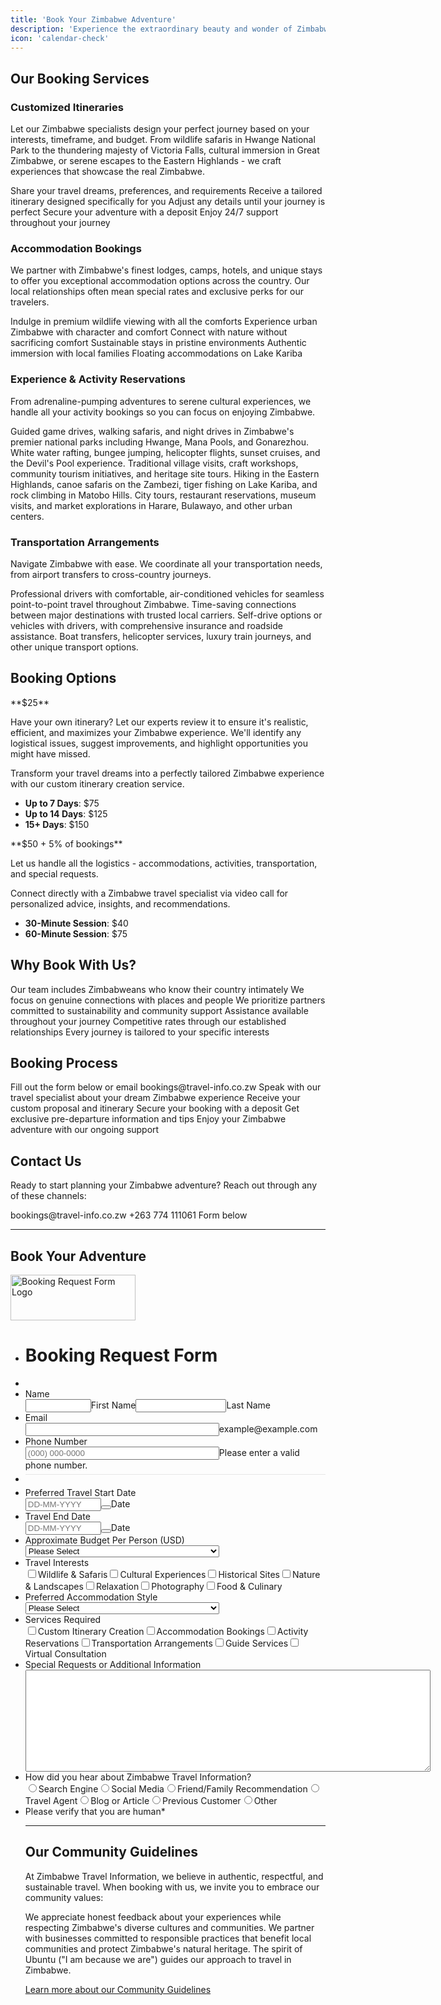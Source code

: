 ```yaml
---
title: 'Book Your Zimbabwe Adventure'
description: 'Experience the extraordinary beauty and wonder of Zimbabwe with expertly curated travel services from Zimbabwe Travel Information, your trusted companion for authentic Zimbabwean adventures.'
icon: 'calendar-check'
---
```


## Our Booking Services

### Customized Itineraries

Let our Zimbabwe specialists design your perfect journey based on your interests, timeframe, and budget. From wildlife safaris in Hwange National Park to the thundering majesty of Victoria Falls, cultural immersion in Great Zimbabwe, or serene escapes to the Eastern Highlands - we craft experiences that showcase the real Zimbabwe.

<Steps>
  <Step title="Initial Consultation">
    Share your travel dreams, preferences, and requirements
  </Step>
  <Step title="Custom Proposal">
    Receive a tailored itinerary designed specifically for you
  </Step>
  <Step title="Refinement">
    Adjust any details until your journey is perfect
  </Step>
  <Step title="Confirmation">
    Secure your adventure with a deposit
  </Step>
  <Step title="Travel with Confidence">
    Enjoy 24/7 support throughout your journey
  </Step>
</Steps>

### Accommodation Bookings

We partner with Zimbabwe's finest lodges, camps, hotels, and unique stays to offer you exceptional accommodation options across the country. Our local relationships often mean special rates and exclusive perks for our travelers.

<CardGroup cols={2}>
  <Card title="Luxury Safari Lodges" icon="hotel">
    Indulge in premium wildlife viewing with all the comforts
  </Card>
  <Card title="Boutique City Hotels" icon="building">
    Experience urban Zimbabwe with character and comfort
  </Card>
  <Card title="Tented Camps" icon="campground">
    Connect with nature without sacrificing comfort
  </Card>
  <Card title="Eco-Retreats" icon="leaf">
    Sustainable stays in pristine environments
  </Card>
  <Card title="Cultural Homestays" icon="house-user">
    Authentic immersion with local families
  </Card>
  <Card title="Houseboats" icon="ship">
    Floating accommodations on Lake Kariba
  </Card>
</CardGroup>

### Experience & Activity Reservations

From adrenaline-pumping adventures to serene cultural experiences, we handle all your activity bookings so you can focus on enjoying Zimbabwe.

<Accordion>
  <AccordionItem title="Wildlife Safaris">
    Guided game drives, walking safaris, and night drives in Zimbabwe's premier national parks including Hwange, Mana Pools, and Gonarezhou.
  </AccordionItem>
  <AccordionItem title="Victoria Falls Activities">
    White water rafting, bungee jumping, helicopter flights, sunset cruises, and the Devil's Pool experience.
  </AccordionItem>
  <AccordionItem title="Cultural Experiences">
    Traditional village visits, craft workshops, community tourism initiatives, and heritage site tours.
  </AccordionItem>
  <AccordionItem title="Adventure Activities">
    Hiking in the Eastern Highlands, canoe safaris on the Zambezi, tiger fishing on Lake Kariba, and rock climbing in Matobo Hills.
  </AccordionItem>
  <AccordionItem title="Urban Experiences">
    City tours, restaurant reservations, museum visits, and market explorations in Harare, Bulawayo, and other urban centers.
  </AccordionItem>
</Accordion>

### Transportation Arrangements

Navigate Zimbabwe with ease. We coordinate all your transportation needs, from airport transfers to cross-country journeys.

<Tabs>
  <Tab title="Private Transfers">
    Professional drivers with comfortable, air-conditioned vehicles for seamless point-to-point travel throughout Zimbabwe.
  </Tab>
  <Tab title="Domestic Flights">
    Time-saving connections between major destinations with trusted local carriers.
  </Tab>
  <Tab title="Car Rentals">
    Self-drive options or vehicles with drivers, with comprehensive insurance and roadside assistance.
  </Tab>
  <Tab title="Specialty Transport">
    Boat transfers, helicopter services, luxury train journeys, and other unique transport options.
  </Tab>
</Tabs>

## Booking Options

<Card title="Self-Planned Travel with Expert Review" icon="magnifying-glass" color="#4CAF50">
  **$25**

  Have your own itinerary? Let our experts review it to ensure it's realistic, efficient, and maximizes your Zimbabwe experience. We'll identify any logistical issues, suggest improvements, and highlight opportunities you might have missed.
</Card>

<Card title="Custom Itinerary Creation" icon="map" color="#2196F3">
  Transform your travel dreams into a perfectly tailored Zimbabwe experience with our custom itinerary creation service.

  - **Up to 7 Days**: $75
  - **Up to 14 Days**: $125
  - **15+ Days**: $150
</Card>

<Card title="Full Service Booking Assistance" icon="concierge-bell" color="#9C27B0">
  **$50 + 5% of bookings**

  Let us handle all the logistics - accommodations, activities, transportation, and special requests.
</Card>

<Card title="Virtual Guide Consultation" icon="video" color="#FF9800">
  Connect directly with a Zimbabwe travel specialist via video call for personalized advice, insights, and recommendations.

  - **30-Minute Session**: $40
  - **60-Minute Session**: $75
</Card>

## Why Book With Us?

<CardGroup cols={2}>
  <Card title="Local Expertise" icon="map-location-dot">
    Our team includes Zimbabweans who know their country intimately
  </Card>
  <Card title="Authentic Experiences" icon="face-smile">
    We focus on genuine connections with places and people
  </Card>
  <Card title="Responsible Travel" icon="leaf">
    We prioritize partners committed to sustainability and community support
  </Card>
  <Card title="24/7 Support" icon="headset">
    Assistance available throughout your journey
  </Card>
  <Card title="Value" icon="sack-dollar">
    Competitive rates through our established relationships
  </Card>
  <Card title="Personalization" icon="wand-magic-sparkles">
    Every journey is tailored to your specific interests
  </Card>
</CardGroup>

## Booking Process

<Steps>
  <Step title="Inquire">
    Fill out the form below or email bookings@travel-info.co.zw
  </Step>
  <Step title="Consult">
    Speak with our travel specialist about your dream Zimbabwe experience
  </Step>
  <Step title="Review">
    Receive your custom proposal and itinerary
  </Step>
  <Step title="Confirm">
    Secure your booking with a deposit
  </Step>
  <Step title="Prepare">
    Get exclusive pre-departure information and tips
  </Step>
  <Step title="Travel">
    Enjoy your Zimbabwe adventure with our ongoing support
  </Step>
</Steps>

## Contact Us

Ready to start planning your Zimbabwe adventure? Reach out through any of these channels:

<CardGroup cols={3}>
  <Card title="Email" icon="envelope">
    bookings@travel-info.co.zw
  </Card>
  <Card title="WhatsApp" icon="whatsapp">
    +263 774 111061
  </Card>
  <Card title="Online" icon="globe">
    Form below
  </Card>
</CardGroup>

---
## Book Your Adventure

<script>window.enableEventObserver=true</script>
<script src="https://cdn.jotfor.ms/static/prototype.forms.js?v=3.3.63224" type="text/javascript"></script>
<script src="https://cdn.jotfor.ms/static/jotform.forms.js?v=3.3.63224" type="text/javascript"></script>
<script src="https://cdn.jotfor.ms/js/punycode-1.4.1.min.js?v=3.3.63224" type="text/javascript" defer></script>
<script src="https://cdn.jotfor.ms/js/vendor/maskedinput_5.0.9.min.js?v=3.3.63224" type="text/javascript"></script>
<script src="https://cdn.jotfor.ms/js/jotStorage.js?v=3.3.63224" type="text/javascript"></script>
<script src="https://cdn.jotfor.ms/js/vendor/autoFill.min.js?v=3.3.63224" type="text/javascript"></script>
<script src="https://cdn.jotfor.ms/s/umd/264fc3e16c7/for-widgets-server.js" type="text/javascript"></script>
<script src="https://cdn.jotfor.ms/js/vendor/smoothscroll.min.js?v=3.3.63224" type="text/javascript"></script>
<script src="https://cdn.jotfor.ms/js/errorNavigation.js?v=3.3.63224" type="text/javascript"></script>
<script type="text/javascript">	JotForm.newDefaultTheme = true;
	JotForm.extendsNewTheme = false;
	JotForm.singleProduct = false;
	JotForm.newPaymentUIForNewCreatedForms = true;
	JotForm.texts = {"confirmEmail":"E-mail does not match","pleaseWait":"Please wait...","validateEmail":"You need to validate this e-mail","confirmClearForm":"Are you sure you want to clear the form","lessThan":"Your score should be less than or equal to","incompleteFields":"There are incomplete required fields. Please complete them.","required":"This field is required.","requireOne":"At least one field required.","requireEveryRow":"Every row is required.","requireEveryCell":"Every cell is required.","email":"Enter a valid e-mail address","alphabetic":"This field can only contain letters","numeric":"This field can only contain numeric values","alphanumeric":"This field can only contain letters and numbers.","cyrillic":"This field can only contain cyrillic characters","url":"This field can only contain a valid URL","currency":"This field can only contain currency values.","fillMask":"Field value must fill mask.","uploadExtensions":"You can only upload following files:","noUploadExtensions":"File has no extension file type (e.g. .txt, .png, .jpeg)","uploadFilesize":"File size cannot be bigger than:","uploadFilesizemin":"File size cannot be smaller than:","gradingScoreError":"Score total should only be less than or equal to","inputCarretErrorA":"Input should not be less than the minimum value:","inputCarretErrorB":"Input should not be greater than the maximum value:","maxDigitsError":"The maximum digits allowed is","minCharactersError":"The number of characters should not be less than the minimum value:","maxCharactersError":"The number of characters should not be more than the maximum value:","freeEmailError":"Free email accounts are not allowed","minSelectionsError":"The minimum required number of selections is ","maxSelectionsError":"The maximum number of selections allowed is ","pastDatesDisallowed":"Date must not be in the past.","dateLimited":"This date is unavailable.","dateInvalid":"This date is not valid. The date format is {format}","dateInvalidSeparate":"This date is not valid. Enter a valid {element}.","ageVerificationError":"You must be older than {minAge} years old to submit this form.","multipleFileUploads_typeError":"{file} has invalid extension. Only {extensions} are allowed.","multipleFileUploads_sizeError":"{file} is too large, maximum file size is {sizeLimit}.","multipleFileUploads_minSizeError":"{file} is too small, minimum file size is {minSizeLimit}.","multipleFileUploads_emptyError":"{file} is empty, please select files again without it.","multipleFileUploads_uploadFailed":"File upload failed, please remove it and upload the file again.","multipleFileUploads_onLeave":"The files are being uploaded, if you leave now the upload will be cancelled.","multipleFileUploads_fileLimitError":"Only {fileLimit} file uploads allowed.","dragAndDropFilesHere_infoMessage":"Drag and drop files here","chooseAFile_infoMessage":"Choose a file","maxFileSize_infoMessage":"Max. file size","generalError":"There are errors on the form. Please fix them before continuing.","generalPageError":"There are errors on this page. Please fix them before continuing.","wordLimitError":"Too many words. The limit is","wordMinLimitError":"Too few words.  The minimum is","characterLimitError":"Too many Characters.  The limit is","characterMinLimitError":"Too few characters. The minimum is","ccInvalidNumber":"Credit Card Number is invalid.","ccInvalidCVC":"CVC number is invalid.","ccInvalidExpireDate":"Expire date is invalid.","ccInvalidExpireMonth":"Expiration month is invalid.","ccInvalidExpireYear":"Expiration year is invalid.","ccMissingDetails":"Please fill up the credit card details.","ccMissingProduct":"Please select at least one product.","ccMissingDonation":"Please enter numeric values for donation amount.","disallowDecimals":"Please enter a whole number.","restrictedDomain":"This domain is not allowed","ccDonationMinLimitError":"Minimum amount is {minAmount} {currency}","requiredLegend":"All fields marked with * are required and must be filled.","geoPermissionTitle":"Permission Denied","geoPermissionDesc":"Check your browser's privacy settings.","geoNotAvailableTitle":"Position Unavailable","geoNotAvailableDesc":"Location provider not available. Please enter the address manually.","geoTimeoutTitle":"Timeout","geoTimeoutDesc":"Please check your internet connection and try again.","selectedTime":"Selected Time","formerSelectedTime":"Former Time","cancelAppointment":"Cancel Appointment","cancelSelection":"Cancel Selection","noSlotsAvailable":"No slots available","slotUnavailable":"{time} on {date} has been selected is unavailable. Please select another slot.","multipleError":"There are {count} errors on this page. Please correct them before moving on.","oneError":"There is {count} error on this page. Please correct it before moving on.","doneMessage":"Well done! All errors are fixed.","invalidTime":"Enter a valid time","doneButton":"Done","reviewSubmitText":"Review and Submit","nextButtonText":"Next","prevButtonText":"Previous","seeErrorsButton":"See Errors","notEnoughStock":"Not enough stock for the current selection","notEnoughStock_remainedItems":"Not enough stock for the current selection ({count} items left)","soldOut":"Sold Out","justSoldOut":"Just Sold Out","selectionSoldOut":"Selection Sold Out","subProductItemsLeft":"({count} items left)","startButtonText":"START","submitButtonText":"Submit","submissionLimit":"Sorry! Only one entry is allowed. <br> Multiple submissions are disabled for this form.","reviewBackText":"Back to Form","seeAllText":"See All","progressMiddleText":"of","fieldError":"field has an error.","error":"Error"};
	JotForm.newPaymentUI = true;
	JotForm.originalLanguage = "en";
	JotForm.isFormViewTrackingAllowed = true;
	JotForm.replaceTagTest = true;
	JotForm.uploadServerURL = "https://upload.jotform.com/upload";
	JotForm.clearFieldOnHide="disable";
	JotForm.submitError="jumpToFirstError";
	JotForm.isFullSource = true;

	JotForm.init(function(){
	/*INIT-START*/
      JotForm.setPhoneMaskingValidator( 'input_5_full', '\u0028\u0023\u0023\u0023\u0029 \u0023\u0023\u0023\u002d\u0023\u0023\u0023\u0023' );

 JotForm.calendarMonths = ["January","February","March","April","May","June","July","August","September","October","November","December"];
 if (!JotForm.calenderViewMonths) JotForm.calenderViewMonths = {};  JotForm.calenderViewMonths[6] = ["January","February","March","April","May","June","July","August","September","October","November","December"];
 if (!JotForm.calenderViewDays) JotForm.calenderViewDays = {};  JotForm.calenderViewDays[6] = ["Sunday","Monday","Tuesday","Wednesday","Thursday","Friday","Saturday","Sunday"];
 JotForm.calendarDays = ["Sunday","Monday","Tuesday","Wednesday","Thursday","Friday","Saturday","Sunday"];
 JotForm.calendarOther = {"today":"Today"};
 var languageOptions = document.querySelectorAll('#langList li'); 
 for(var langIndex = 0; langIndex < languageOptions.length; langIndex++) { 
   languageOptions[langIndex].on('click', function(e) { setTimeout(function(){ JotForm.setCalendar("6", true, {"days":{"monday":true,"tuesday":true,"wednesday":true,"thursday":true,"friday":true,"saturday":true,"sunday":true},"future":true,"past":true,"custom":false,"ranges":false,"start":"","end":"","countSelectedDaysOnly":false}); }, 0); });
 } 
 JotForm.onTranslationsFetch(function() { JotForm.setCalendar("6", true, {"days":{"monday":true,"tuesday":true,"wednesday":true,"thursday":true,"friday":true,"saturday":true,"sunday":true},"future":true,"past":true,"custom":false,"ranges":false,"start":"","end":"","countSelectedDaysOnly":false}); });

 JotForm.calendarMonths = ["January","February","March","April","May","June","July","August","September","October","November","December"];
 if (!JotForm.calenderViewMonths) JotForm.calenderViewMonths = {};  JotForm.calenderViewMonths[7] = ["January","February","March","April","May","June","July","August","September","October","November","December"];
 if (!JotForm.calenderViewDays) JotForm.calenderViewDays = {};  JotForm.calenderViewDays[7] = ["Sunday","Monday","Tuesday","Wednesday","Thursday","Friday","Saturday","Sunday"];
 JotForm.calendarDays = ["Sunday","Monday","Tuesday","Wednesday","Thursday","Friday","Saturday","Sunday"];
 JotForm.calendarOther = {"today":"Today"};
 var languageOptions = document.querySelectorAll('#langList li'); 
 for(var langIndex = 0; langIndex < languageOptions.length; langIndex++) { 
   languageOptions[langIndex].on('click', function(e) { setTimeout(function(){ JotForm.setCalendar("7", true, {"days":{"monday":true,"tuesday":true,"wednesday":true,"thursday":true,"friday":true,"saturday":true,"sunday":true},"future":true,"past":true,"custom":false,"ranges":false,"start":"","end":"","countSelectedDaysOnly":false}); }, 0); });
 } 
 JotForm.onTranslationsFetch(function() { JotForm.setCalendar("7", true, {"days":{"monday":true,"tuesday":true,"wednesday":true,"thursday":true,"friday":true,"saturday":true,"sunday":true},"future":true,"past":true,"custom":false,"ranges":false,"start":"","end":"","countSelectedDaysOnly":false}); });
if (window.JotForm && JotForm.accessible) $('input_12').setAttribute('tabindex',0);
      JotForm.alterTexts({"ageVerificationError":"You must be older than {minAge} years old to submit this form.","alphabetic":"This field can only contain letters","alphanumeric":"This field can only contain letters and numbers.","cancelAppointment":"Cancel Appointment","cancelSelection":"Cancel Selection","ccDonationMinLimitError":"Minimum amount is {minAmount} {currency}","ccInvalidCVC":"CVC number is invalid.","ccInvalidExpireDate":"Expire date is invalid.","ccInvalidExpireMonth":"Expiration month is invalid.","ccInvalidExpireYear":"Expiration year is invalid.","ccInvalidNumber":"Credit Card Number is invalid.","ccMissingDetails":"Please fill up the credit card details.","ccMissingDonation":"Please enter numeric values for donation amount.","ccMissingProduct":"Please select at least one product.","characterLimitError":"Too many Characters.  The limit is","characterMinLimitError":"Too few characters. The minimum is","chooseAFile_infoMessage":"Choose a file","confirmClearForm":"Are you sure you want to clear the form","confirmEmail":"E-mail does not match","currency":"This field can only contain currency values.","cyrillic":"This field can only contain cyrillic characters","dateInvalid":"This date is not valid. The date format is {format}","dateInvalidSeparate":"This date is not valid. Enter a valid {element}.","dateLimited":"This date is unavailable.","disallowDecimals":"Please enter a whole number.","doneButton":"Done","doneMessage":"Well done! All errors are fixed.","dragAndDropFilesHere_infoMessage":"Drag and drop files here","email":"Enter a valid e-mail address","error":"Error","fieldError":"field has an error.","fillMask":"Field value must fill mask.","formerSelectedTime":"Former Time","freeEmailError":"Free email accounts are not allowed","generalError":"There are errors on the form. Please fix them before continuing.","generalPageError":"There are errors on this page. Please fix them before continuing.","geoNotAvailableDesc":"Location provider not available. Please enter the address manually.","geoNotAvailableTitle":"Position Unavailable","geoPermissionDesc":"Check your browser's privacy settings.","geoPermissionTitle":"Permission Denied","geoTimeoutDesc":"Please check your internet connection and try again.","geoTimeoutTitle":"Timeout","gradingScoreError":"Score total should only be less than or equal to","incompleteFields":"There are incomplete required fields. Please complete them.","inputCarretErrorA":"Input should not be less than the minimum value:","inputCarretErrorB":"Input should not be greater than the maximum value:","invalidTime":"Enter a valid time","justSoldOut":"Just Sold Out","lessThan":"Your score should be less than or equal to","maxCharactersError":"The number of characters should not be more than the maximum value:","maxDigitsError":"The maximum digits allowed is","maxFileSize_infoMessage":"Max. file size","maxSelectionsError":"The maximum number of selections allowed is ","minCharactersError":"The number of characters should not be less than the minimum value:","minSelectionsError":"The minimum required number of selections is ","multipleError":"There are {count} errors on this page. Please correct them before moving on.","multipleFileUploads_emptyError":"{file} is empty, please select files again without it.","multipleFileUploads_fileLimitError":"Only {fileLimit} file uploads allowed.","multipleFileUploads_minSizeError":"{file} is too small, minimum file size is {minSizeLimit}.","multipleFileUploads_onLeave":"The files are being uploaded, if you leave now the upload will be cancelled.","multipleFileUploads_sizeError":"{file} is too large, maximum file size is {sizeLimit}.","multipleFileUploads_typeError":"{file} has invalid extension. Only {extensions} are allowed.","multipleFileUploads_uploadFailed":"File upload failed, please remove it and upload the file again.","nextButtonText":"Next","noSlotsAvailable":"No slots available","notEnoughStock":"Not enough stock for the current selection","notEnoughStock_remainedItems":"Not enough stock for the current selection ({count} items left)","noUploadExtensions":"File has no extension file type (e.g. .txt, .png, .jpeg)","numeric":"This field can only contain numeric values","oneError":"There is {count} error on this page. Please correct it before moving on.","pastDatesDisallowed":"Date must not be in the past.","pleaseWait":"Please wait...","prevButtonText":"Previous","progressMiddleText":"of","required":"This field is required.","requiredLegend":"All fields marked with * are required and must be filled.","requireEveryCell":"Every cell is required.","requireEveryRow":"Every row is required.","requireOne":"At least one field required.","restrictedDomain":"This domain is not allowed","reviewBackText":"Back to Form","reviewSubmitText":"Review and Submit","seeAllText":"See All","seeErrorsButton":"See Errors","selectedTime":"Selected Time","selectionSoldOut":"Selection Sold Out","slotUnavailable":"{time} on {date} has been selected is unavailable. Please select another slot.","soldOut":"Sold Out","startButtonText":"START","submissionLimit":"Sorry! Only one entry is allowed. &lt;br&gt; Multiple submissions are disabled for this form.","submitButtonText":"Submit","subProductItemsLeft":"({count} items left)","uploadExtensions":"You can only upload following files:","uploadFilesize":"File size cannot be bigger than:","uploadFilesizemin":"File size cannot be smaller than:","url":"This field can only contain a valid URL","validateEmail":"You need to validate this e-mail","wordLimitError":"Too many words. The limit is","wordMinLimitError":"Too few words.  The minimum is"});
      setTimeout(function() {
          JotForm.autoFillInitialize({"bindChange":"on","menu":"enable","timeout":"4","ttl":"86400"});
      }, 10);
	/*INIT-END*/
	});

   setTimeout(function() {
JotForm.paymentExtrasOnTheFly([null,{"name":"heading","qid":"1","text":"Booking Request Form","type":"control_head"},{"name":"submit2","qid":"2","text":"Submit","type":"control_button"},{"description":"","name":"name","qid":"3","text":"Name","type":"control_fullname"},{"description":"","name":"email","qid":"4","subLabel":"example@example.com","text":"Email","type":"control_email"},{"description":"","name":"phoneNumber","qid":"5","text":"Phone Number","type":"control_phone"},{"description":"","name":"preferredTravel","qid":"6","text":"Preferred Travel Start Date","type":"control_datetime"},{"description":"","name":"travelEnd","qid":"7","text":"Travel End Date","type":"control_datetime"},{"description":"","name":"approximateBudget","qid":"8","subLabel":"","text":"Approximate Budget Per Person (USD)","type":"control_dropdown"},{"description":"","name":"travelInterests","qid":"9","text":"Travel Interests","type":"control_checkbox"},{"description":"","name":"preferredAccommodation","qid":"10","subLabel":"","text":"Preferred Accommodation Style","type":"control_dropdown"},{"description":"","name":"servicesRequired","qid":"11","text":"Services Required","type":"control_checkbox"},{"description":"","mde":"No","name":"specialRequests","qid":"12","subLabel":"","text":"Special Requests or Additional Information","type":"control_textarea","wysiwyg":"Disable"},{"description":"","name":"howDid","qid":"13","text":"How did you hear about Zimbabwe Travel Information?","type":"control_radio"},{"name":"divider","qid":"14","text":"Divider","type":"control_divider"},{"description":"","name":"pleaseVerify","qid":"15","text":"Please verify that you are human","type":"control_captcha"},{"name":"typeA","qid":"16","text":"ProgressBar","type":"control_widget"}]);}, 20); 
</script>
<link type="text/css" rel="stylesheet" href="https://cdn.jotfor.ms/stylebuilder/static/form-common.css?v=421d4e0
"/>
<style type="text/css">@media print{*{-webkit-print-color-adjust: exact !important;color-adjust: exact !important;}.form-section{display:inline!important}.form-pagebreak{display:none!important}.form-section-closed{height:auto!important}.page-section{position:initial!important}}</style>
<link type="text/css" rel="stylesheet" href="https://cdn.jotfor.ms/themes/CSS/5e6b428acc8c4e222d1beb91.css?v=3.3.63224"/>
<link type="text/css" rel="stylesheet" href="https://cdn.jotfor.ms/css/styles/payment/payment_styles.css?3.3.63224" />
<link type="text/css" rel="stylesheet" href="https://cdn.jotfor.ms/css/styles/payment/payment_feature.css?3.3.63224" />
<form class="jotform-form" onsubmit="return typeof testSubmitFunction !== 'undefined' && testSubmitFunction();" action="https://submit.jotform.com/submit/251418593486063" method="post" name="form_251418593486063" id="251418593486063" accept-charset="utf-8" autocomplete="on"><input type="hidden" name="formID" value="251418593486063" /><input type="hidden" id="JWTContainer" value="" /><input type="hidden" id="cardinalOrderNumber" value="" /><input type="hidden" id="jsExecutionTracker" name="jsExecutionTracker" value="build-date-1748053434411" /><input type="hidden" id="submitSource" name="submitSource" value="unknown" /><input type="hidden" id="buildDate" name="buildDate" value="1748053434411" /><input type="hidden" name="uploadServerUrl" value="https://upload.jotform.com/upload" /><input type="hidden" name="eventObserver" value="1" />
  <div id="formCoverLogo" style="margin-bottom:32px" class="form-cover-wrapper form-has-cover form-page-cover-image-align-left">
    <div class="form-page-cover-image-wrapper" style="max-width:752px"><img src="https://www.jotform.com/uploads/Fawcett_Bryan/form_files/d6dc6544d4b693e59d96ffdc37edb1e8.682ff90150c410.53818315.png" class="form-page-cover-image" width="200" height="73" alt="Booking Request Form Logo" style="aspect-ratio:200/73" /></div>
  </div>
  <div role="main" class="form-all">
    <ul class="form-section page-section" role="presentation">
      <li id="cid_1" class="form-input-wide" data-type="control_head">
        <div class="form-header-group  header-large">
          <div class="header-text httal htvam">
            <h1 id="header_1" class="form-header" data-component="header">Booking Request Form</h1>
          </div>
        </div>
      </li>
      <li class="form-line" data-type="control_widget" id="id_16">
        <div id="cid_16" class="form-input" data-layout="full">
          <div style="width:100%;text-align:Left" data-component="widget-directEmbed">
            <div class="direct-embed-widgets progress-bar-widget widget-static" data-type="direct-embed" style="width:1px;min-height:1px">
              <div class="direct-embed-16">
                <script type="text/javascript">
                  var progressBarqid = "16";
                  var onlyCountReq = "No";
                  var fixedProgressBar = "Yes";
                  var deleteLabelProgressBar = "";
                  var fieldsProgressBar = "Fields Completed";
                  var submitProgressBar = "Please Submit the Form";
                  var requiredProgressBar = "Required Fields Complete";
                  var barColor = "#0D9373";
                  var theme = "Island Blue";
                </script>
                <link href="//widgets.jotform.io/progressBar/min/styles.min.css" rel="stylesheet" media="screen" />
                <script src="//widgets.jotform.io/progressBar/min/scripts.min.js"></script>
              </div>
            </div>
          </div>
        </div>
      </li>
      <li class="form-line" data-type="control_fullname" id="id_3"><label class="form-label form-label-top form-label-auto" id="label_3" for="first_3" aria-hidden="false"> Name </label>
        <div id="cid_3" class="form-input-wide" data-layout="full">
          <div data-wrapper-react="true"><span class="form-sub-label-container" style="vertical-align:top" data-input-type="first"><input type="text" id="first_3" name="q3_name[first]" class="form-textbox" data-defaultvalue="" autoComplete="section-input_3 given-name" size="10" data-component="first" aria-labelledby="label_3 sublabel_3_first" value="" /><label class="form-sub-label" for="first_3" id="sublabel_3_first" style="min-height:13px">First Name</label></span><span class="form-sub-label-container" style="vertical-align:top" data-input-type="last"><input type="text" id="last_3" name="q3_name[last]" class="form-textbox" data-defaultvalue="" autoComplete="section-input_3 family-name" size="15" data-component="last" aria-labelledby="label_3 sublabel_3_last" value="" /><label class="form-sub-label" for="last_3" id="sublabel_3_last" style="min-height:13px">Last Name</label></span></div>
        </div>
      </li>
      <li class="form-line" data-type="control_email" id="id_4"><label class="form-label form-label-top form-label-auto" id="label_4" for="input_4" aria-hidden="false"> Email </label>
        <div id="cid_4" class="form-input-wide" data-layout="half"> <span class="form-sub-label-container" style="vertical-align:top"><input type="email" id="input_4" name="q4_email" class="form-textbox validate[Email]" data-defaultvalue="" autoComplete="section-input_4 email" style="width:310px" size="310" data-component="email" aria-labelledby="label_4 sublabel_input_4" value="" /><label class="form-sub-label" for="input_4" id="sublabel_input_4" style="min-height:13px">example@example.com</label></span> </div>
      </li>
      <li class="form-line" data-type="control_phone" id="id_5"><label class="form-label form-label-top form-label-auto" id="label_5" for="input_5_full"> Phone Number </label>
        <div id="cid_5" class="form-input-wide" data-layout="half"> <span class="form-sub-label-container" style="vertical-align:top"><input type="tel" id="input_5_full" name="q5_phoneNumber[full]" data-type="mask-number" class="mask-phone-number form-textbox validate[Fill Mask]" data-defaultvalue="" autoComplete="section-input_5 tel-national" style="width:310px" data-masked="true" placeholder="(000) 000-0000" data-component="phone" aria-labelledby="label_5 sublabel_5_masked" value="" /><label class="form-sub-label" for="input_5_full" id="sublabel_5_masked" style="min-height:13px">Please enter a valid phone number.</label></span> </div>
      </li>
      <li class="form-line" data-type="control_divider" id="id_14">
        <div id="cid_14" class="form-input-wide" data-layout="full">
          <div class="divider" data-component="divider" style="border-bottom-width:1px;border-bottom-style:solid;border-color:#e6e6e6;height:1px;margin-left:0px;margin-right:0px;margin-top:5px;margin-bottom:5px"></div>
        </div>
      </li>
      <li class="form-line form-line-column form-col-1" data-type="control_datetime" id="id_6"><label class="form-label form-label-top" id="label_6" for="lite_mode_6" aria-hidden="false"> Preferred Travel Start Date </label>
        <div id="cid_6" class="form-input-wide" data-layout="half">
          <div data-wrapper-react="true">
            <div style="display:none"><span class="form-sub-label-container" style="vertical-align:top"><input class="form-textbox validate[limitDate]" id="day_6" name="q6_preferredTravel[day]" type="tel" size="2" data-maxlength="2" data-age="" maxLength="2" autoComplete="off" aria-labelledby="label_6 sublabel_6_day" value="" /><span class="date-separate" aria-hidden="true"> -</span><label class="form-sub-label" for="day_6" id="sublabel_6_day" style="min-height:13px">Day</label></span><span class="form-sub-label-container" style="vertical-align:top"><input class="form-textbox validate[limitDate]" id="month_6" name="q6_preferredTravel[month]" type="tel" size="2" data-maxlength="2" data-age="" maxLength="2" autoComplete="off" aria-labelledby="label_6 sublabel_6_month" value="" /><span class="date-separate" aria-hidden="true"> -</span><label class="form-sub-label" for="month_6" id="sublabel_6_month" style="min-height:13px">Month</label></span><span class="form-sub-label-container" style="vertical-align:top"><input class="form-textbox validate[limitDate]" id="year_6" name="q6_preferredTravel[year]" type="tel" size="4" data-maxlength="4" data-age="" maxLength="4" autoComplete="off" aria-labelledby="label_6 sublabel_6_year" value="" /><label class="form-sub-label" for="year_6" id="sublabel_6_year" style="min-height:13px">Year</label></span></div><span class="form-sub-label-container" style="vertical-align:top"><input class="form-textbox validate[limitDate, validateLiteDate]" id="lite_mode_6" type="text" size="12" data-maxlength="12" maxLength="12" data-age="" data-format="ddmmyyyy" data-seperator="-" placeholder="DD-MM-YYYY" data-placeholder="DD-MM-YYYY" autoComplete="off" aria-labelledby="label_6 sublabel_6_litemode" value="" /><button type="button" class="showAutoCalendar newDefaultTheme-dateIcon focusable icon-liteMode" id="input_6_pick" data-component="datetime" aria-hidden="true" data-allow-time="No" data-version="v2"></button><label class="form-sub-label" for="lite_mode_6" id="sublabel_6_litemode" style="min-height:13px">Date</label></span>
          </div>
        </div>
      </li>
      <li class="form-line form-line-column form-col-2" data-type="control_datetime" id="id_7"><label class="form-label form-label-top" id="label_7" for="lite_mode_7" aria-hidden="false"> Travel End Date </label>
        <div id="cid_7" class="form-input-wide" data-layout="half">
          <div data-wrapper-react="true">
            <div style="display:none"><span class="form-sub-label-container" style="vertical-align:top"><input class="form-textbox validate[limitDate]" id="day_7" name="q7_travelEnd[day]" type="tel" size="2" data-maxlength="2" data-age="" maxLength="2" autoComplete="off" aria-labelledby="label_7 sublabel_7_day" value="" /><span class="date-separate" aria-hidden="true"> -</span><label class="form-sub-label" for="day_7" id="sublabel_7_day" style="min-height:13px">Day</label></span><span class="form-sub-label-container" style="vertical-align:top"><input class="form-textbox validate[limitDate]" id="month_7" name="q7_travelEnd[month]" type="tel" size="2" data-maxlength="2" data-age="" maxLength="2" autoComplete="off" aria-labelledby="label_7 sublabel_7_month" value="" /><span class="date-separate" aria-hidden="true"> -</span><label class="form-sub-label" for="month_7" id="sublabel_7_month" style="min-height:13px">Month</label></span><span class="form-sub-label-container" style="vertical-align:top"><input class="form-textbox validate[limitDate]" id="year_7" name="q7_travelEnd[year]" type="tel" size="4" data-maxlength="4" data-age="" maxLength="4" autoComplete="off" aria-labelledby="label_7 sublabel_7_year" value="" /><label class="form-sub-label" for="year_7" id="sublabel_7_year" style="min-height:13px">Year</label></span></div><span class="form-sub-label-container" style="vertical-align:top"><input class="form-textbox validate[limitDate, validateLiteDate]" id="lite_mode_7" type="text" size="12" data-maxlength="12" maxLength="12" data-age="" data-format="ddmmyyyy" data-seperator="-" placeholder="DD-MM-YYYY" data-placeholder="DD-MM-YYYY" autoComplete="off" aria-labelledby="label_7 sublabel_7_litemode" value="" /><button type="button" class="showAutoCalendar newDefaultTheme-dateIcon focusable icon-liteMode" id="input_7_pick" data-component="datetime" aria-hidden="true" data-allow-time="No" data-version="v2"></button><label class="form-sub-label" for="lite_mode_7" id="sublabel_7_litemode" style="min-height:13px">Date</label></span>
          </div>
        </div>
      </li>
      <li class="form-line" data-type="control_dropdown" id="id_8"><label class="form-label form-label-top form-label-auto" id="label_8" for="input_8" aria-hidden="false"> Approximate Budget Per Person (USD) </label>
        <div id="cid_8" class="form-input-wide" data-layout="half"> <select class="form-dropdown" id="input_8" name="q8_approximateBudget" style="width:310px" data-component="dropdown" aria-label="Approximate Budget Per Person (USD)">
            <option value="">Please Select</option>
            <option value="$1,000 - $2,000">$1,000 - $2,000</option>
            <option value="$2,000 - $4,000">$2,000 - $4,000</option>
            <option value="$4,000 - $6,000">$4,000 - $6,000</option>
            <option value="$6,000+">$6,000+</option>
          </select> </div>
      </li>
      <li class="form-line" data-type="control_checkbox" id="id_9"><label class="form-label form-label-top form-label-auto" id="label_9" aria-hidden="false"> Travel Interests </label>
        <div id="cid_9" class="form-input-wide" data-layout="full">
          <div class="form-multiple-column" data-columncount="2" role="group" aria-labelledby="label_9" data-component="checkbox"><span class="form-checkbox-item"><span class="dragger-item"></span><input aria-describedby="label_9" type="checkbox" class="form-checkbox" id="input_9_0" name="q9_travelInterests[]" value="Wildlife &amp; Safaris" /><label id="label_input_9_0" for="input_9_0">Wildlife &amp; Safaris</label></span><span class="form-checkbox-item"><span class="dragger-item"></span><input aria-describedby="label_9" type="checkbox" class="form-checkbox" id="input_9_1" name="q9_travelInterests[]" value="Cultural Experiences" /><label id="label_input_9_1" for="input_9_1">Cultural Experiences</label></span><span class="form-checkbox-item" style="clear:left"><span class="dragger-item"></span><input aria-describedby="label_9" type="checkbox" class="form-checkbox" id="input_9_2" name="q9_travelInterests[]" value="Historical Sites" /><label id="label_input_9_2" for="input_9_2">Historical Sites</label></span><span class="form-checkbox-item"><span class="dragger-item"></span><input aria-describedby="label_9" type="checkbox" class="form-checkbox" id="input_9_3" name="q9_travelInterests[]" value="Nature &amp; Landscapes" /><label id="label_input_9_3" for="input_9_3">Nature &amp; Landscapes</label></span><span class="form-checkbox-item" style="clear:left"><span class="dragger-item"></span><input aria-describedby="label_9" type="checkbox" class="form-checkbox" id="input_9_4" name="q9_travelInterests[]" value="Relaxation" /><label id="label_input_9_4" for="input_9_4">Relaxation</label></span><span class="form-checkbox-item"><span class="dragger-item"></span><input aria-describedby="label_9" type="checkbox" class="form-checkbox" id="input_9_5" name="q9_travelInterests[]" value="Photography" /><label id="label_input_9_5" for="input_9_5">Photography</label></span><span class="form-checkbox-item" style="clear:left"><span class="dragger-item"></span><input aria-describedby="label_9" type="checkbox" class="form-checkbox" id="input_9_6" name="q9_travelInterests[]" value="Food &amp; Culinary" /><label id="label_input_9_6" for="input_9_6">Food &amp; Culinary</label></span></div>
        </div>
      </li>
      <li class="form-line" data-type="control_dropdown" id="id_10"><label class="form-label form-label-top form-label-auto" id="label_10" for="input_10" aria-hidden="false"> Preferred Accommodation Style </label>
        <div id="cid_10" class="form-input-wide" data-layout="half"> <select class="form-dropdown" id="input_10" name="q10_preferredAccommodation" style="width:310px" data-component="dropdown" aria-label="Preferred Accommodation Style">
            <option value="">Please Select</option>
            <option value="Budget-friendly">Budget-friendly</option>
            <option value="Mid-range">Mid-range</option>
            <option value="Luxury">Luxury</option>
            <option value="Mix of styles">Mix of styles</option>
          </select> </div>
      </li>
      <li class="form-line" data-type="control_checkbox" id="id_11"><label class="form-label form-label-top form-label-auto" id="label_11" aria-hidden="false"> Services Required </label>
        <div id="cid_11" class="form-input-wide" data-layout="full">
          <div class="form-single-column" role="group" aria-labelledby="label_11" data-component="checkbox"><span class="form-checkbox-item" style="clear:left"><span class="dragger-item"></span><input aria-describedby="label_11" type="checkbox" class="form-checkbox" id="input_11_0" name="q11_servicesRequired[]" value="Custom Itinerary Creation" /><label id="label_input_11_0" for="input_11_0">Custom Itinerary Creation</label></span><span class="form-checkbox-item" style="clear:left"><span class="dragger-item"></span><input aria-describedby="label_11" type="checkbox" class="form-checkbox" id="input_11_1" name="q11_servicesRequired[]" value="Accommodation Bookings" /><label id="label_input_11_1" for="input_11_1">Accommodation Bookings</label></span><span class="form-checkbox-item" style="clear:left"><span class="dragger-item"></span><input aria-describedby="label_11" type="checkbox" class="form-checkbox" id="input_11_2" name="q11_servicesRequired[]" value="Activity Reservations" /><label id="label_input_11_2" for="input_11_2">Activity Reservations</label></span><span class="form-checkbox-item" style="clear:left"><span class="dragger-item"></span><input aria-describedby="label_11" type="checkbox" class="form-checkbox" id="input_11_3" name="q11_servicesRequired[]" value="Transportation Arrangements" /><label id="label_input_11_3" for="input_11_3">Transportation Arrangements</label></span><span class="form-checkbox-item" style="clear:left"><span class="dragger-item"></span><input aria-describedby="label_11" type="checkbox" class="form-checkbox" id="input_11_4" name="q11_servicesRequired[]" value="Guide Services" /><label id="label_input_11_4" for="input_11_4">Guide Services</label></span><span class="form-checkbox-item" style="clear:left"><span class="dragger-item"></span><input aria-describedby="label_11" type="checkbox" class="form-checkbox" id="input_11_5" name="q11_servicesRequired[]" value="Virtual Consultation" /><label id="label_input_11_5" for="input_11_5">Virtual Consultation</label></span></div>
        </div>
      </li>
      <li class="form-line" data-type="control_textarea" id="id_12"><label class="form-label form-label-top form-label-auto" id="label_12" for="input_12" aria-hidden="false"> Special Requests or Additional Information </label>
        <div id="cid_12" class="form-input-wide" data-layout="full"> <textarea id="input_12" class="form-textarea" name="q12_specialRequests" style="width:648px;height:163px" data-component="textarea" aria-labelledby="label_12"></textarea> </div>
      </li>
      <li class="form-line" data-type="control_radio" id="id_13"><label class="form-label form-label-top form-label-auto" id="label_13" aria-hidden="false"> How did you hear about Zimbabwe Travel Information? </label>
        <div id="cid_13" class="form-input-wide" data-layout="full">
          <div class="form-multiple-column" data-columncount="2" role="group" aria-labelledby="label_13" data-component="radio"><span class="form-radio-item"><span class="dragger-item"></span><input aria-describedby="label_13" type="radio" class="form-radio" id="input_13_0" name="q13_howDid" value="Search Engine" /><label id="label_input_13_0" for="input_13_0">Search Engine</label></span><span class="form-radio-item"><span class="dragger-item"></span><input aria-describedby="label_13" type="radio" class="form-radio" id="input_13_1" name="q13_howDid" value="Social Media" /><label id="label_input_13_1" for="input_13_1">Social Media</label></span><span class="form-radio-item" style="clear:left"><span class="dragger-item"></span><input aria-describedby="label_13" type="radio" class="form-radio" id="input_13_2" name="q13_howDid" value="Friend/Family Recommendation" /><label id="label_input_13_2" for="input_13_2">Friend/Family Recommendation</label></span><span class="form-radio-item"><span class="dragger-item"></span><input aria-describedby="label_13" type="radio" class="form-radio" id="input_13_3" name="q13_howDid" value="Travel Agent" /><label id="label_input_13_3" for="input_13_3">Travel Agent</label></span><span class="form-radio-item" style="clear:left"><span class="dragger-item"></span><input aria-describedby="label_13" type="radio" class="form-radio" id="input_13_4" name="q13_howDid" value="Blog or Article" /><label id="label_input_13_4" for="input_13_4">Blog or Article</label></span><span class="form-radio-item"><span class="dragger-item"></span><input aria-describedby="label_13" type="radio" class="form-radio" id="input_13_5" name="q13_howDid" value="Previous Customer" /><label id="label_input_13_5" for="input_13_5">Previous Customer</label></span><span class="form-radio-item" style="clear:left"><span class="dragger-item"></span><input aria-describedby="label_13" type="radio" class="form-radio" id="input_13_6" name="q13_howDid" value="Other" /><label id="label_input_13_6" for="input_13_6">Other</label></span></div>
        </div>
      </li>
      <li class="form-line jf-required" data-type="control_captcha" id="id_15"><label class="form-label form-label-top form-label-auto" id="label_15" for="input_15" aria-hidden="false"> Please verify that you are human<span class="form-required">*</span> </label>
        <div id="cid_15" class="form-input-wide jf-required" data-layout="full">
          <section data-wrapper-react="true">
            <div id="hcaptcha_input_15" class="h-captcha" data-siteKey="772f4a50-7161-425e-8cd5-4d7e361ab765" data-callback="hcaptchaCallbackinput_15" data-expired-callback="hcaptchaExpiredCallbackinput_15"></div><input type="hidden" id="input_15" class="hidden validate[required]" name="hcaptcha_visible" required="" />
            <script type="text/javascript" src="https://hcaptcha.com/1/api.js"></script>
            <script type="text/javascript">
              var hcaptchaCallbackinput_15 = function(token)
              {
                var hiddenInput = $("input_15");
                hiddenInput.setValue(1);
                if (hiddenInput.validateInput)
                {
                  hiddenInput.validateInput();
                }
              }

              var hcaptchaExpiredCallbackinput_15 = function()
              {
                var hiddenInput = $("input_15");
                hiddenInput.writeAttribute("value", false);
                if (hiddenInput.validateInput)
                {
                  hiddenInput.validateInput();
                }
              }
            </script>
          </section>
        </div>
      </li>
      <li class="form-line" data-type="control_button" id="id_2">
        <div id="cid_2" class="form-input-wide" data-layout="full">
          <div data-align="left" class="form-buttons-wrapper form-buttons-left   jsTest-button-wrapperField"><span> </span><button id="input_print_2" type="button" class="form-submit-print jf-form-buttons" data-component="button"><img src="https://cdn.jotfor.ms/images/printer.png" style="vertical-align:middle" alt="Print" /><span id="span_print_2" class="span_print">Print</span></button><button id="input_2" type="submit" class="form-submit-button submit-button jf-form-buttons jsTest-submitField legacy-submit" data-component="button" data-content="">Submit</button></div>
        </div>
      </li>
      <li style="display:none">Should be Empty: <input type="text" name="website" value="" type="hidden" /></li>
    </ul>
  </div>
  <script>
    JotForm.showJotFormPowered = "old_footer";
  </script>
  <script>
    JotForm.poweredByText = "Powered by Jotform";
  </script><input type="hidden" class="simple_spc" id="simple_spc" name="simple_spc" value="251418593486063" />
  <script type="text/javascript">
    var all_spc = document.querySelectorAll("form[id='251418593486063'] .si" + "mple" + "_spc");
    for (var i = 0; i < all_spc.length; i++)
    {
      all_spc[i].value = "251418593486063-251418593486063";
    }
  </script>
</form><script type="text/javascript">JotForm.ownerView=true;</script><script type="text/javascript">JotForm.isNewSACL=true;</script>


---

## Our Community Guidelines

At Zimbabwe Travel Information, we believe in authentic, respectful, and sustainable travel. When booking with us, we invite you to embrace our community values:

<Card title="Share with Respect and Authenticity" icon="comments">
  We appreciate honest feedback about your experiences while respecting Zimbabwe's diverse cultures and communities.
</Card>

<Card title="Prioritize Safety and Sustainability" icon="shield-heart">
  We partner with businesses committed to responsible practices that benefit local communities and protect Zimbabwe's natural heritage.
</Card>

<Card title="Build Community Through Generosity" icon="handshake">
  The spirit of Ubuntu ("I am because we are") guides our approach to travel in Zimbabwe.
</Card>

[Learn more about our Community Guidelines](/community-guidelines)